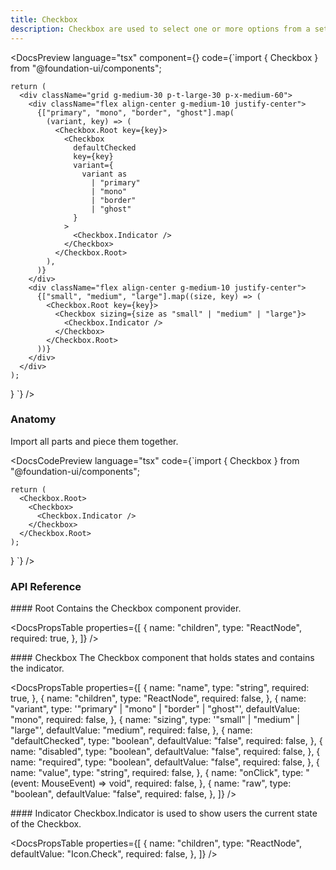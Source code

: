 ```yaml
---
title: Checkbox
description: Checkbox are used to select one or more options from a set.
---
```


<DocsSection>

<DocsPreview
  language="tsx"
  component={<CheckboxTemplate />}
  code={`import { Checkbox } from "@foundation-ui/components";

    return (
      <div className="grid g-medium-30 p-t-large-30 p-x-medium-60">
        <div className="flex align-center g-medium-10 justify-center">
          {["primary", "mono", "border", "ghost"].map(
            (variant, key) => (
              <Checkbox.Root key={key}>
                <Checkbox
                  defaultChecked
                  key={key}
                  variant={
                    variant as
                      | "primary"
                      | "mono"
                      | "border"
                      | "ghost"
                  }
                >
                  <Checkbox.Indicator />
                </Checkbox>
              </Checkbox.Root>
            ),
          )}
        </div>
        <div className="flex align-center g-medium-10 justify-center">
          {["small", "medium", "large"].map((size, key) => (
            <Checkbox.Root key={key}>
              <Checkbox sizing={size as "small" | "medium" | "large"}>
                <Checkbox.Indicator />
              </Checkbox>
            </Checkbox.Root>
          ))}
        </div>
      </div>
    );
}
`}
/>

</DocsSection>

<DocsSection>

### Anatomy

<DocsTextBlock className="m-b-medium-60">
  Import all parts and piece them together.
</DocsTextBlock>

<DocsCodePreview
  language="tsx"
  code={`import { Checkbox } from "@foundation-ui/components";

    return (
      <Checkbox.Root>
        <Checkbox>
          <Checkbox.Indicator />
        </Checkbox>
      </Checkbox.Root>
    );
}
`} />

</DocsSection>

### API Reference

<DocsSection className="m-y-large-10">
#### Root

<DocsTextBlock className="m-b-medium-60">
  Contains the Checkbox component provider.
</DocsTextBlock>

<DocsPropsTable
  properties={[
    {
      name: "children",
      type: "ReactNode",
      required: true,
    },
  ]}
/>
</DocsSection>

<DocsSection className="m-y-large-10">
#### Checkbox

<DocsTextBlock className="m-b-medium-60">
  The Checkbox component that holds states and contains the indicator.
</DocsTextBlock>

<DocsPropsTable
  properties={[
 {
      name: "name",
      type: "string",
      required: true,
    },
    {
      name: "children",
      type: "ReactNode",
      required: false,
    },
    {
      name: "variant",
      type: '"primary" | "mono" | "border" | "ghost"',
      defaultValue: "mono",
      required: false,
    },
    {
      name: "sizing",
      type: '"small" | "medium" | "large"',
      defaultValue: "medium",
      required: false,
    },
    {
      name: "defaultChecked",
      type: "boolean",
      defaultValue: "false",
      required: false,
    },
    {
      name: "disabled",
      type: "boolean",
      defaultValue: "false",
      required: false,
    },
    {
      name: "required",
      type: "boolean",
      defaultValue: "false",
      required: false,
    },
    {
      name: "value",
      type: "string",
      required: false,
    },
    {
      name: "onClick",
      type: "(event: MouseEvent<HTMLInputElement>) => void",
      required: false,
    },
    {
      name: "raw",
      type: "boolean",
      defaultValue: "false",
      required: false,
    }, 
  ]}
/>
</DocsSection>

<DocsSection className="m-y-large-10">
#### Indicator

<DocsTextBlock className="m-b-medium-60">
  Checkbox.Indicator is used to show users the current state of the Checkbox.
</DocsTextBlock>

<DocsPropsTable
  properties={[
    {
      name: "children",
      type: "ReactNode",
      defaultValue: "Icon.Check",
      required: false,
    },
  ]}
/>

</DocsSection>

<DocsFooter
  prev="/docs/components/button"
  next="/docs/components/collapsible"
/>

